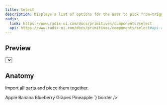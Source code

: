 ```yaml
---
title: Select
description: Displays a list of options for the user to pick from—triggered by a button.
radix:
  link: https://www.radix-ui.com/docs/primitives/components/select
  api: https://www.radix-ui.com/docs/primitives/components/select#api-reference
---
```


## Preview

<Preview>
  <Select>
    <Select.Trigger className="w-[180px]">
      <Select.Value placeholder="Select a fruit" />
    </Select.Trigger>
    <Select.Content>
      <Select.Group>
        <Select.Item value="apple">Apple</Select.Item>
        <Select.Item value="banana">Banana</Select.Item>
        <Select.Item value="blueberry">Blueberry</Select.Item>
        <Select.Item value="grapes">Grapes</Select.Item>
        <Select.Item value="pineapple">Pineapple</Select.Item>
      </Select.Group>
    </Select.Content>
  </Select>
</Preview>

## Anatomy

Import all parts and piece them together.

<LiveProvider>
    <LiveEditor code={`

<Select>
  <Select.Trigger className="w-[180px]">
    <Select.Value placeholder="Select a fruit" />
  </Select.Trigger>
  <Select.Content>
    <Select.Group>
      <Select.Item value="apple">Apple</Select.Item>
      <Select.Item value="banana">Banana</Select.Item>
      <Select.Item value="blueberry">Blueberry</Select.Item>
      <Select.Item value="grapes">Grapes</Select.Item>
      <Select.Item value="pineapple">Pineapple</Select.Item>
    </Select.Group>
  </Select.Content>
</Select>
`} border />
</LiveProvider>
